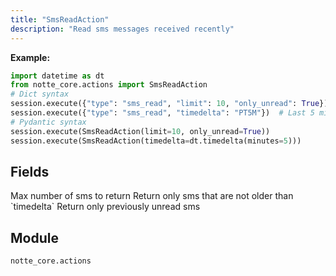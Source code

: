 ```yaml
---
title: "SmsReadAction"
description: "Read sms messages received recently"
---
```




**Example:**
```python
import datetime as dt
from notte_core.actions import SmsReadAction
# Dict syntax
session.execute({"type": "sms_read", "limit": 10, "only_unread": True})
session.execute({"type": "sms_read", "timedelta": "PT5M"})  # Last 5 minutes
# Pydantic syntax
session.execute(SmsReadAction(limit=10, only_unread=True))
session.execute(SmsReadAction(timedelta=dt.timedelta(minutes=5)))
```

## Fields

<ParamField path="type" type="Literal['sms_read']" default="sms_read">
</ParamField>

<ParamField path="category" type="str" default="Special Browser Actions">
</ParamField>

<ParamField path="description" type="str" default="Read sms messages received recently.">
</ParamField>

<ParamField path="limit" type="int" default="10">
  Max number of sms to return
</ParamField>

<ParamField path="timedelta" type="UnionType[timedelta, None]" default="0:05:00">
  Return only sms that are not older than `timedelta`
</ParamField>

<ParamField path="only_unread" type="bool" default="True">
  Return only previously unread sms
</ParamField>


## Module

`notte_core.actions`
